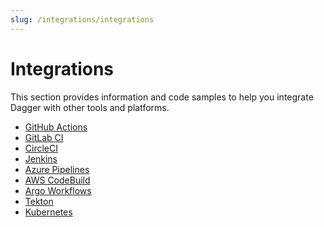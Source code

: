 ```yaml
---
slug: /integrations/integrations
---
```


# Integrations

This section provides information and code samples to help you integrate Dagger with other tools and platforms.

- [GitHub Actions](./642920-github-actions.mdx)
- [GitLab CI](./734201-gitlab.mdx)
- [CircleCI](./592501-circleci.mdx )
- [Jenkins](./322019-jenkins.mdx)
- [Azure Pipelines](./197291-azure-pipelines.mdx)
- [AWS CodeBuild](./963919-aws-codebuild.mdx)
- [Argo Workflows](./533927-argo-workflows.mdx)
- [Tekton](./728101-tekton.mdx)
- [Kubernetes](./104820-kubernetes.mdx)
